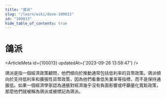 ```yaml
---
title: "鴿派"
slug: "/learn/wiki/dove-100013"
id: "100013"
hide_table_of_contents: true
---
```



# 鴿派

<ArticleMeta id={100013} updatedAt={'2023-09-26 13:58:47'} />
<div className='border-solid border-b border-t-0 my-4 border-[var(--ifm-color-gray-300)]' />

鴿派是指一個經濟政策顧問，他們傾向於推動通常包括低利率的貨幣政策。鴿派傾向於支持低利率和擴張性貨幣政策，因為他們看重低失業率等指標，而不是保持通脹低。如果一個經濟學家認為通脹對經濟幾乎沒有負面影響或呼籲量化寬鬆政策，那麼他們就被稱為鴿派或被標記為鴿派。
